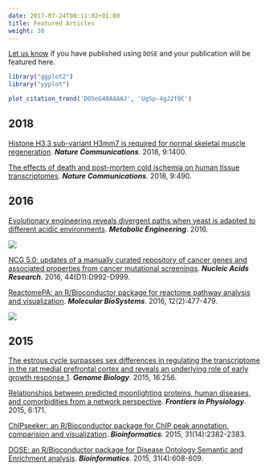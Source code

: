 ```yaml
---
date: 2017-07-24T00:11:02+01:00
title: Featured Articles
weight: 30
---
```



<link rel="stylesheet" href="https://guangchuangyu.github.io/css/academicons.min.css">
<link rel="stylesheet" href="https://guangchuangyu.github.io/css/font-awesome.min.css">


[Let us know](https://github.com/GuangchuangYu/featured_img) if you have published using `DOSE` and your publication will be featured here.

```r
library("ggplot2")
library("yyplot")

plot_citation_trend('DO5oG40AAAAJ', 'Ug5p-4gJ2f0C')
```


## <i class="fa fa-calendar"></i> 2018

[Histone H3.3 sub-variant H3mm7 is required for normal skeletal muscle regeneration](https://www.nature.com/articles/s41467-018-03845-1).
**_Nature Communications_**. 2018, 9:1400.

[The effects of death and post-mortem cold ischemia on human tissue transcriptomes](https://www.nature.com/articles/s41467-017-02772-x).
**_Nature Communications_**. 2018, 9:490.

## <i class="fa fa-calendar"></i> 2016

[Evolutionary engineering reveals divergent paths when yeast is adapted to different acidic environments](http://www.sciencedirect.com/science/article/pii/S1096717616301756). ***Metabolic Engineering***. 2016.

![](https://guangchuangyu.github.io/featured_img/DOSE/1-s2.0-S1096717616301756-gr3.jpg)

[NCG 5.0: updates of a manually curated repository of cancer genes and associated properties from cancer mutational screenings](https://nar.oxfordjournals.org/content/44/D1/D992.short). **_Nucleic Acids Research_**. 2016, 44(D1):D992-D999.

[ReactomePA: an R/Bioconductor package for reactome pathway analysis and visualization](http://dx.doi.org/10.1039/C5MB00663E). __*Molecular BioSystems*__. 2016, 12(2):477-479.

![](https://guangchuangyu.github.io/featured_img/DOSE/c5mb00663e-f1_hi-res.gif)

## <i class="fa fa-calendar"></i> 2015

[The estrous cycle surpasses sex differences in regulating the transcriptome in the rat medial prefrontal cortex and reveals an underlying role of early growth response 1](https://genomebiology.biomedcentral.com/articles/10.1186/s13059-015-0815-x). **_Genome Biology_**. 2015, 16:256.

[Relationships between predicted moonlighting proteins, human diseases, and comorbidities from a network perspective](http://www.ncbi.nlm.nih.gov/pmc/articles/PMC4477069/). **_Frontiers in Physiology_**. 2015, 6:171.

[ChIPseeker: an R/Bioconductor package for ChIP peak annotation, comparision and visualization](http://bioinformatics.oxfordjournals.org/cgi/content/abstract/btv145). __*Bioinformatics*__. 2015, 31(14):2382-2383.

[DOSE: an R/Bioconductor package for Disease Ontology Semantic and Enrichment analysis](http://bioinformatics.oxfordjournals.org/cgi/content/abstract/btu684). __*Bioinformatics*__. 2015, 31(4):608-609.
